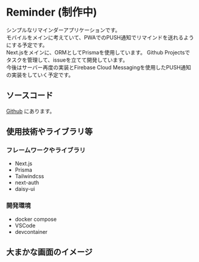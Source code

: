 
# Reminder (制作中)
シンプルなリマインダーアプリケーションです。  
モバイルをメインに考えていて、PWAでのPUSH通知でリマインドを送れるようにする予定です。  
Next.jsをメインに、ORMとしてPrismaを使用しています。
Github Projectsでタスクを管理して、issueを立てて開発しています。  
今後はサーバー再度の実装とFirebase Cloud Messagingを使用したPUSH通知の実装をしていく予定です。

## ソースコード
[Github](https://github.com/KentoUmemoto/Reminder) にあります。


## 使用技術やライブラリ等
### フレームワークやライブラリ
- Next.js
- Prisma
- Tailwindcss
- next-auth
- daisy-ui
### 開発環境
- docker compose
- VSCode
- devcontainer

## 大まかな画面のイメージ

<MobileMockup />
